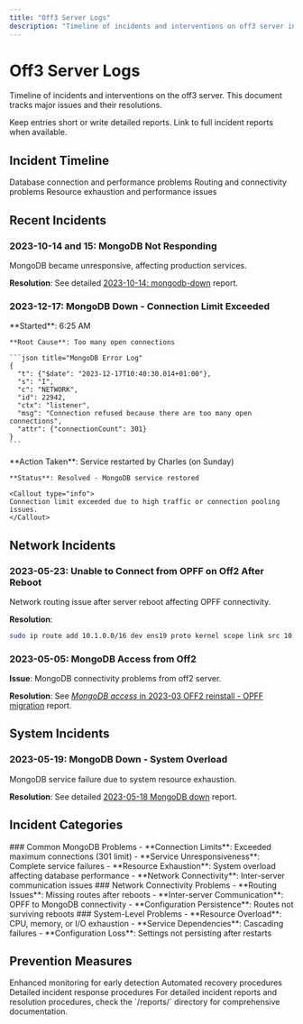 ```yaml
---
title: "Off3 Server Logs"
description: "Timeline of incidents and interventions on off3 server including MongoDB connection issues, network routing problems, and system overload situations with resolution approaches."
---
```



# Off3 Server Logs

Timeline of incidents and interventions on the off3 server. This document tracks major issues and their resolutions.

<Callout type="info">
  Keep entries short or write detailed reports. Link to full incident reports
  when available.
</Callout>

## Incident Timeline

<Cards>
  <Card title="MongoDB Issues" href="#mongodb-incidents">
    Database connection and performance problems
  </Card>
  <Card title="Network Issues" href="#network-incidents">
    Routing and connectivity problems
  </Card>
  <Card title="System Overload" href="#system-incidents">
    Resource exhaustion and performance issues
  </Card>
</Cards>

## Recent Incidents

### 2023-10-14 and 15: MongoDB Not Responding

<Callout type="warning">
  MongoDB became unresponsive, affecting production services.
</Callout>

**Resolution**: See detailed [2023-10-14: mongodb-down](/docs/Infra/reports/2023/2023-10-14-mongodb-down) report.

### 2023-12-17: MongoDB Down - Connection Limit Exceeded

<Tabs>
  <Tab value="incident" label="Incident Details">
    **Started**: 6:25 AM
    
    **Root Cause**: Too many open connections
    
    ```json title="MongoDB Error Log"
    {
      "t": {"$date": "2023-12-17T10:40:30.014+01:00"},
      "s": "I",
      "c": "NETWORK",
      "id": 22942,
      "ctx": "listener",
      "msg": "Connection refused because there are too many open connections",
      "attr": {"connectionCount": 301}
    }
    ```
  </Tab>
  
  <Tab value="resolution" label="Resolution">
    **Action Taken**: Service restarted by Charles (on Sunday)
    
    **Status**: Resolved - MongoDB service restored
    
    <Callout type="info">
    Connection limit exceeded due to high traffic or connection pooling issues.
    </Callout>
  </Tab>
</Tabs>

## Network Incidents

### 2023-05-23: Unable to Connect from OPFF on Off2 After Reboot

<Callout type="info">
  Network routing issue after server reboot affecting OPFF connectivity.
</Callout>

**Resolution**:

```bash title="Route Addition"
sudo ip route add 10.1.0.0/16 dev ens19 proto kernel scope link src 10.0.0.3
```

### 2023-05-05: MongoDB Access from Off2

**Issue**: MongoDB connectivity problems from off2 server.

**Resolution**: See [_MongoDB access_ in 2023-03 OFF2 reinstall - OPFF migration](/docs/Infra/reports/2023/2023-03-14-off2-opff-reinstall#mongodb-access) report.

## System Incidents

### 2023-05-19: MongoDB Down - System Overload

<Callout type="warning">
  MongoDB service failure due to system resource exhaustion.
</Callout>

**Resolution**: See detailed [2023-05-18 MongoDB down](/docs/Infra/reports/2023/2023-05-19-overload-of-osm-machine) report.

## Incident Categories

<Tabs>
  <Tab value="mongodb" label="MongoDB Issues">
    ### Common MongoDB Problems - **Connection Limits**: Exceeded maximum
    connections (301 limit) - **Service Unresponsiveness**: Complete service
    failures - **Resource Exhaustion**: System overload affecting database
    performance - **Network Connectivity**: Inter-server communication issues
  </Tab>

  <Tab value="network" label="Network Issues">
    ### Network Connectivity Problems - **Routing Issues**: Missing routes after
    reboots - **Inter-server Communication**: OPFF to MongoDB connectivity -
    **Configuration Persistence**: Routes not surviving reboots
  </Tab>

  <Tab value="system" label="System Issues">
    ### System-Level Problems - **Resource Overload**: CPU, memory, or I/O
    exhaustion - **Service Dependencies**: Cascading failures - **Configuration
    Loss**: Settings not persisting after restarts
  </Tab>
</Tabs>

## Prevention Measures

<Cards>
  <Card title="Monitoring" href="#monitoring">
    Enhanced monitoring for early detection
  </Card>
  <Card title="Automation" href="#automation">
    Automated recovery procedures
  </Card>
  <Card title="Documentation" href="#documentation">
    Detailed incident response procedures
  </Card>
</Cards>

<Callout type="info">
  For detailed incident reports and resolution procedures, check the `/reports/`
  directory for comprehensive documentation.
</Callout>
